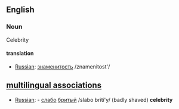 ==English==

===Noun===
Celebrity

====translation====
*[[Russian]]: [[:ru:знаменитость|знаменитость]] /znamenitost'/

==[[multilingual associations]]==
*[[Russian]]: - [[:ru:слабо|слабо]] [[:ru:бритый|бритый]] /slabo briti'y/ (badly shaved) '''celebrity'''
